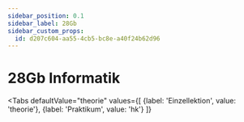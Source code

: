 ```yaml
---
sidebar_position: 0.1
sidebar_label: 28Gb
sidebar_custom_props:
  id: d207c604-aa55-4cb5-bc8e-a40f24b62d96
---
```



# 28Gb Informatik

<Tabs
    defaultValue="theorie"
    values={[
      {label: 'Einzellektion', value: 'theorie'},
      {label: 'Praktikum', value: 'hk'}
    ]}
>
<TabItem value="theorie">
<SemesterTable
  header={["Datum", "Thema", "Inhalt"]}
  compact
  selectable
  rows={hs2024}
  order={SortTimeTableByDate()}
/>

</TabItem>

<TabItem value="hk">
<SemesterTable
  header={["Datum", "Halbklasse", "Thema", "Inhalt"]}
  compact
  selectable
  rows={hk2024}
  order={SortTimeTableByDate()}
/>
</TabItem>
</Tabs>
